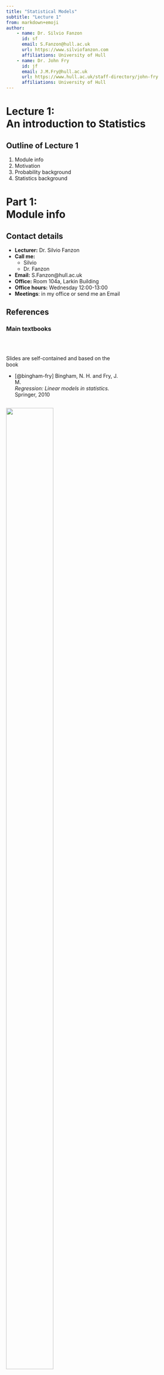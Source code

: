 ```yaml
---
title: "Statistical Models"
subtitle: "Lecture 1"
from: markdown+emoji
author: 
    - name: Dr. Silvio Fanzon
      id: sf
      email: S.Fanzon@hull.ac.uk
      url: https://www.silviofanzon.com
      affiliations: University of Hull
    - name: Dr. John Fry
      id: jf
      email: J.M.Fry@hull.ac.uk
      url: https://www.hull.ac.uk/staff-directory/john-fry
      affiliations: University of Hull
---
```



# Lecture 1: <br>An introduction to Statistics {background-color="#cc0164" visibility="uncounted"}

::: footer

<div color="#cc0164">  </div>

:::




## Outline of Lecture 1

1. Module info
2. Motivation
3. Probability background
4. Statistics background





# Part 1: <br>Module info {background-color="#cc0164" visibility="uncounted"}

::: footer

<div color="#cc0164">  </div>

:::




## Contact details

- **Lecturer:** Dr. Silvio Fanzon
- **Call me:**
  * Silvio
  * Dr. Fanzon
- **Email:** S.Fanzon@hull.ac.uk
- **Office:** Room 104a, Larkin Building
- **Office hours:** Wednesday 12:00-13:00
- **Meetings**: in my office or send me an Email






## References
### Main textbooks  


::: {.column width="61%"}

<br>

Slides are self-contained and based on the book

- [@bingham-fry] Bingham, N. H. and Fry, J. M. 
<br> *Regression: Linear models in statistics.* <br> Springer, 2010


:::


::: {.column width="38%"}

[![](images/bingham_fry.png){width=82%}](https://link.springer.com/book/10.1007/978-1-84882-969-5)

:::





## References
### Main textbooks 


::: {.column width="61%"}
<br>

.. and also on the book

- [@fry-burke] Fry, J. M. and Burke, M. 
<br>*Quantitative methods in finance using R.* 
<br>Open University Press, 2022

:::


::: {.column width="38%"}

[![](images/fry_burke.png){width=87%}](https://www.mheducation.co.uk/quantitative-methods-in-finance-using-r-9780335251261-emea-group)

:::







## References
### Secondary References 

::: {.column width="69%"}
- [@casella-berger] Casella, G. and Berger R. L. <br>
*Statistical inference.*
<br> Second Edition, Brooks/Cole, 2002


- [@degroot] DeGroot M. H. and Schervish M. J. <br> 
*Probability and Statistics.* 
<br> Fourth Edition, Addison-Wesley, 2012


- [@dalgaard] Dalgaard, P. 
<br> *Introductory statistics with R.*
<br> Second Edition, Springer, 2008   

:::


::: {.column width="30%"}

**Probability & Statistics manual**

**Easier Probability & Statistics manual**

**R manual**

:::



## Assessment 

This course will be assessed as follows:

<br>


|**Type of Assessment**  | **Percentage of final grade** |
|:-----                  |:-----                         |
|  Coursework Portfolio  | 70%                           |
|  Homework              | 30%                           |




## Assessment 
### Rules for Coursework


- Coursework available on Canvas from Week 2

- We will discuss coursework exercises in class

- Coursework must be submitted on **[Canvas](https://canvas.hull.ac.uk/courses/70065)**

- Deadline: by **14:00 on Wednesday 1st May 2024**





## Assessment
### Rules for Homework


- 10 Homework papers, posted weekly on **[Canvas](https://canvas.hull.ac.uk/courses/70065)** 

- Each Homework paper is worth 14 points

- Final Homework grade computation: 
    * Sum the top 7 scores, for a maximum of 98 points
    * Bonus 2 points will be added to the final score

- Homework papers must be submitted on **[Canvas](https://canvas.hull.ac.uk/courses/70065)** 

- Deadlines: by **14:00 on Mondays** 





## Assessment
### Key submission dates


::: {.column width="48%"}

|  **Assignment** |**Due date** |
|:--------        |:----------- |
| Homework 1      | 5 Feb       |
| Homework 2      | 12 Feb      |
| Homework 3      | 19 Feb      |
| Homework 4      | 26 Feb      |
| Homework 5      | 4 Mar       |
| Homework 6      | 11 Mar      |


:::



::: {.column width="48%"}

|  **Assignment** |**Due date** |
|:--------        |:----------- |
| Homework 7      | 18 Mar      |
| Easter Break    | :sunglasses:|
| Homework 8      | 8 Apr       |
| Homework 9      | 15 Apr      |
| Homework 10     | 22 Apr      |
| Coursework      | 1 May       |

:::



## Assessment
### How to submit assignments


- Submit **PDFs only** on **[Canvas](https://canvas.hull.ac.uk/courses/70065)**

- You have two options:
	* Write on tablet and submit PDF Output
	* Write on paper and **Scan in Black and White** using a **Scanner** or **Scanner App** (Tiny Scanner, Scanner Pro, ...)







## The nature of Statistics
### Statistics is a mathematical subject

- Maths skills will give you a head start

- There are other occasions where common sense and *detective skills* can be more important

- Provides an early example of mathematics working in concert with the available computation




## The nature of Statistics
### We will use a combination of hand calculation and software

- Recognises that you are maths students
- Software (R) is really useful, particularly for dissertations
- Please bring your laptop into class
- Download R onto your laptop







## Overview of the module


Module has **11 Lectures**, divided into two parts:

- **Part I** - Mathematical statistics

- **Part II** - Applied statistics





## Overview of the module
### Part I - Mathematical statistics

1. Introduction to statistics
2. Normal distribution family and one-sample hypothesis tests
3. Two-sample hypothesis tests
4. The chi-squared test
5. Non-parametric statistics
6. The maths of regression





## Overview of the module
### Part II - Applied statistics


7. An introduction to practical regression
8. The extra sum of squares principle and regression modelling assumptions
9. Violations of regression assumptions -- Autocorrelation
10. Violation of regression assumptions -- Multicollinearity
10. Dummy variable regression models 





# Part 2: <br>Motivation {background-color="#cc0164" visibility="uncounted"}

::: footer

<div color="#cc0164">  </div>

:::


## Simple but useful questions {.smaller}


::: {.column width="48%"}

**Generic data:**

- What is a *typical* observation
  * What is the **mean**?

- How spread out is the data?
  * What is the **variance**?

:::


::: {.column width="48%"}

**Regression:**

- What happens to $Y$ as $X$ increases?
  * increases?
  * decreases?
  * nothing?

:::



**Statistics answers these questions systematically**

- important for large datasets
- The same mathematical machinery (normal family of distributions) can be applied to both questions




## Analysing a general dataset

**Two basic questions:**

1. Location or mean
2. Spread or variance


**Statistics enables to answer systematically:**

1. One sample and two-sample $t$-test
2. Chi-squared test and $F$-test





## Recall the following sketch

![Curve represents data distribution](images/Fig1.png){width=90%}




## Motivating regression

**Basic question in regression:**

- What happens to $Y$ as $X$ increases?

  * increases?
  * decreases?
  * nothing?


**In this way regression can be seen as a more advanced version of high-school maths**







## Positive gradient

As $X$ increases $Y$ increases

```r
#| echo: false
#| fig-asp: 1


# Create a scatter plot with no data points (type = "n")
plot(
  1, 1, 
  type = "n", 
  xlab = "", 
  ylab = "", 
  xlim = c(0, 5), 
  ylim = c(0, 5), 
  frame.plot = TRUE, 
  axes = FALSE, 
  asp = 1)


mtext("X", side=1, line=3, cex=3)
mtext("Y", side=2, line=2, cex=3)

# Add the line y = x
abline(
  a = 0, 
  b = 1, 
  col = "black", 
  lwd = 2)

```




## Negative gradient

As $X$ increases $Y$ decreases

```r
#| echo: false
#| fig-asp: 1


# Create a scatter plot with no data points (type = "n")
plot(
  1, 1, 
  type = "n", 
  xlab = "", 
  ylab = "", 
  xlim = c(-3, 3), 
  ylim = c(-3, 3), 
  frame.plot = TRUE, 
  axes = FALSE, 
  asp = 1)



mtext("X", side=1, line=3, cex=3)
mtext("Y", side=2, line=2, cex=3)

# Add the line y = x
abline(
  a = 0, 
  b = -1, 
  col = "black", 
  lwd = 2)

```





## Zero gradient

Changes in $X$ do not affect $Y$

```r
#| echo: false
#| fig-asp: 1


# Create a scatter plot with no data points (type = "n")
plot(
  1, 1, 
  type = "n", 
  xlab = "", 
  ylab = "", 
  xlim = c(0, 5), 
  ylim = c(0, 5), 
  frame.plot = TRUE, 
  axes = FALSE, 
  asp = 1)


mtext("X", side=1, line=3, cex=3)
mtext("Y", side=2, line=2, cex=3)

# Add the line y = x
abline(
  a = 2.5, 
  b = 0, 
  col = "black", 
  lwd = 2)

```





## Real data example


- Real data is more **imperfect**
- But the same basic idea applies
- Example: 
    * $X =$ Stock price
    * $Y =$ Gold price








## Real data example
### How does real data look like?

::: {style="font-size: 0.75em"}
Dataset with $33$ entries for Stock and Gold price pairs
:::


::: {style="font-size: 0.55em"}
```r
#| echo: false
#| layout-ncol: 1

data <- read.table("datasets/L3eg1data.txt")

#Add column labels to data
colnames(data) <- c("Stock Price","Gold Price")

# Output markdown table from data
knitr::kable(
  list(data[1:11,], data[12:22,], data[23:33,]),
  row.names = TRUE,
  format = "html", 
  table.attr = 'class="table simple table-striped table-hover"',
) 


```


:::




## Real data example {.smaller}
### Visualizing the data


::::: {.columns style='display: flex !important; height: 80%;'}

::: {.column width="38%" style='display: flex; justify-content: center; align-items: center;'}

- Plot Stock Price against Gold Price

- Observation: 

  * As Stock price decreases, Gold price increases

- Why? This might be because:
    * Stock price decreases
    * People invest in secure assets (Gold)
    * Gold demand increases
    * Gold price increases

:::


::: {.column width="61%" style='display: flex; justify-content: center; align-items: center;'}

```r
#| echo: false
#| fig-asp: 1

data1 <- read.table("datasets/L3eg1data.txt")
realgoldprice<-data1[,1]
realstockprice<-data1[,2]
plot(realstockprice, 
  realgoldprice, 
  xlab="", 
  ylab="")

mtext("Stock Price", side=1, line=3, cex=2)
mtext("Gold Price", side=2, line=2.5, cex=2)

```

:::

:::::




## Don't panic {.smaller}

- Regression problems can look a lot harder than they really are
  * Basic question remains the same: what happens to $Y$ as $X$ increases?

- Beware of jargon. Various authors distinguish between
  * Two variable regression model
  * Multiple regression model
  * Analysis of Variance
  * Analysis of Covariance

- Despite these apparent differences:
  * Mathematical methodology stays (essentially) the same
  * regression-fitting commands in R stay (essentially) the same





# Part 3: <br>Probability background {background-color="#cc0164" visibility="uncounted"}

::: footer

<div color="#cc0164">  </div>

:::




## Probability background {.smaller}


- We start with reviewing some fundamental Probability notions
- You saw these in the Y1 module **Introduction to Probability & Statistics**
- We will adopt a slightly more mature mathematical approach
- Remember: The mathematical description might look (a bit) different, but the concepts are the same

**Topics reviewed**:
    
::: {.column width="38%"}
    
- Sample space
- Events
- Probability measure
- Conditional probability
- Events independence

:::

::: {.column width="38%"}

- Random Variable
- Distribution
- cdf, pmf, pdf
- Expectation
- Variance

:::





## Sample space {.smaller}


::: Definition
### Sample space

A set $\Omega$ of all possible outcomes of some experiment

:::


**Examples**:

- Coin toss: results in Heads $= H$ and Tails $= T$ 
$$
\Omega = \{ H, T \}
$$

- Student grade for *Statistical Models*: a number between $0$ and $100$
$$
\Omega = \{ x \in \mathbb{R} \, \colon \, 0 \leq x \leq 100 \} = [0,100]
$$






## Events {.smaller}


::: Definition
### Event

A subset $E$ of the sample space $\Omega$ (including $\emptyset$ and $\Omega$ itself)

:::


**Operations with events**:

- **Union** of two events $A$ and $B$
$A \cup B := \{ x \in \Omega \colon x \in A \, \text{ or } \, x \in B \}$

- **Intersection** of two events $A$ and $B$
$A \cap B := \{ x \in \Omega \colon x \in A \, \text{ and } \, x \in B \}$

- **Complement** of an event $A$
$A^c  := \{ x \in \Omega \colon x \notin A  \}$




## Events {.smaller}


**More Operations with events**:

- **Infinite Union** of a family of events $A_i$ with $i \in I$

$$
\bigcup_{i \in I} A_i := \{ x \in \Omega \colon x \in A_i \, \text{ for some } \, i \in I \}
$$

- **Infinite Intersection** of a family of events $A_i$ with $i \in I$

$$
\bigcap_{i \in I} A_i := \{ x \in \Omega \colon x \in A_i \, \text{ for all } \, i \in I \}
$$





## Events {.smaller}


**Example**: Consider sample space and events
$$
\Omega := (0,1] \,, \quad 
A_i = \left[\frac{1}{i} , 1 \right] \,, \quad i \in \mathbb{N}
$$
Then
$$
\bigcup_{i \in I} A_i = (0,1] \,, \quad 
\bigcap_{i \in I} A_i = \{ 1 \}
$$





## Events {.smaller}

::: Definition
### Disjoint

Two events $A$ and $B$ are **disjoint** if
$$
A \cap B = \emptyset
$$
Events $A_1, A_2, \ldots$ are **pairwise disjoint** if
$$
A_i \cap A_j = \emptyset \,, \quad \forall \, i \neq j
$$
:::





## Events {.smaller}

::: Definition
### Partition

The collection of events  $A_1, A_2, \ldots$ is a **partition** of $\Omega$ if

1. $A_1, A_2, \ldots$ are pairwise disjoint
2. $\Omega = \cup_{i=1}^\infty A_i$

:::






## What's a Probability? {.smaller}


- To each event $E \subset \Omega$ we would like to associate a number
$$
P(E) \in [0,1]
$$

- The number $P(E)$ is called the **probability** of $E$

- The number $P(E)$ models the **frequency of occurrence** of $E$:

    * $P(E)$ small means $E$ has low chance of occurring
    * $P(E)$ large means $E$ has high chance of occurring

- **Technical issue**:

    * One cannot associate a number $P(E)$ for all events in $\Omega$
    * Probability function $P$ only defined for a **smaller** family of events
    * Such family of events is called $\sigma$-algebra






## $\sigma$-algebras {.smaller}


::: Definition
### sigma-algebra

Let $\mathcal{B}$ be a collection of events. We say that $\mathcal{B}$ is a $\sigma$-algebra if

1. $\emptyset \in \mathcal{B}$
2. If $A \in \mathcal{B}$ then $A^c \in \mathcal{B}$
3. If $A_1,A_2 , \ldots \in \mathcal{B}$ then $\cup_{i=1}^\infty A_i \in \mathcal{B}$


:::



**Remarks**:

- Since $\emptyset \in \mathcal{B}$ and $\emptyset^c = \Omega$, we deduce that
$\Omega \in \mathcal{B}$

- Thanks to DeMorgan's Law we have that
$$
A_1,A_2 , \ldots \in \mathcal{B} \quad \implies \quad \cap_{i=1}^\infty A_i \in \mathcal{B}
$$






## $\sigma$-algebras {.smaller}
### Examples

Suppose $\Omega$ is any set: 

- Then
$$
\mathcal{B} = \{ \emptyset, \Omega \}
$$
is a $\sigma$-algebra


- The power set of $\Omega$
$$
\mathcal{B} = \operatorname{Power} (\Omega) := \{ A \colon A \subset \Omega \}
$$
is a $\sigma$-algebra






## $\sigma$-algebras {.smaller}
### Examples


- If $\Omega$ has $n$ elements then $\mathcal{B} = \operatorname{Power} (\Omega)$ contains $2^n$ sets

- If $\Omega = \{ 1,2,3\}$ then
\begin{align*}
\mathcal{B} = \operatorname{Power} (\Omega) = \big\{ & \{1\} , \, \{2\}, \, \{3\}  \\
                                       &  \{1,2\} , \, \{2,3\}, \, \{1,3\}      \\
                                       & \emptyset , \{1,2,3\}   \big\}
\end{align*}

- If $\Omega$ is **uncountable** then the power set of $\Omega$ is not easy to describe






## Lebesgue $\sigma$-algebra {.smaller}


::: Question

$\mathbb{R}$ is uncountable. Which $\sigma$-algebra do we consider?

:::


::: Definition 
### Lebesgue sigma-algebra


The Lebesgue $\sigma$-algebra on $\mathbb{R}$ is the smallest $\sigma$-algebra $\mathcal{L}$ containing all sets of the form
$$
(a,b) \,, \quad (a,b] \,, \quad [a,b) \,, \quad [a,b] 
$$
for all $a,b \in \mathbb{R}$

:::



## Lebesgue $\sigma$-algebra {.smaller}


::: Important

Therefore the events of $\R$ are 

- Intervals
- Unions and intersection of intervals
- Countable Unions and intersection of intervals

:::


::: Warning 

- I only told you that the Lebsesgue $\sigma$-algebra $\mathcal{L}$ **exists**
- Explicitly showing that $\mathcal{L}$ exists is not easy, see [@rosenthal]

:::




## Probability measure {.smaller}

Suppose given:

- $\Omega$ sample space 
- $\mathcal{B}$ a $\sigma$-algebra on $\Omega$

::: Definition
### Probability measure

A **probability measure** on $\Omega$ is a map
$$
P \colon \mathcal{B} \to [0,1]
$$
such that the **Axioms of Probability** hold

1. $P(\Omega) = 1$
2. If $A_1, A_2,\ldots$ are pairwise disjoint then
$P\left( \bigcup_{i=1}^\infty  A_i \right)  = \sum_{i=1}^\infty P(A_i)$

:::




## Properties of Probability {.smaller}

Let $A, B \in \mathcal{B}$. As a consequence of the Axioms of Probability:


1. $P(\emptyset) = 0$
2. If $A$ and $B$ are disjoint then
$$
P(A \cup B) = P(A) + P(B)
$$
3. $P(A^c) = 1 - P(A)$
4. $P(A) = P(A \cap B) + P(A \cap B^c)$
5. $P(A\cup B) = P(A) + P(B) - P(A \cap B)$
6. If $A \subset B$ then
$$
P(A) \leq P(B)
$$





## Properties of Probability {.smaller} 

7. Suppose $A$ is an event and $B_1,B_2, \ldots$ a partition of $\Omega$. Then
$$
P(A) = \sum_{i=1}^\infty  P(A \cap B_i)
$$
8. Suppose $A_1,A_2, \ldots$ are events. Then
$$
P\left( \bigcup_{i=1}^\infty  A_i \right)  \leq  \sum_{i=1}^\infty P(A_i)
$$




## Example: Fair Coin Toss {.smaller}

- The sample space for **coin toss** is $\Omega = \{ H, T \}$

- We take as $\sigma$-algebra the power set of $\Omega$
$$
\mathcal{B} = \{  \emptyset , \, \{H\}  , \, \{T\} , \, \{H,T\}   \}
$$

- We suppose that the coin is fair

    * This means $P \colon \mathcal{B} \to [0,1]$ satisfies
    $$
    P(\{H\}) = P(\{T\})
    $$
    * Assuming the above we get
    $$
    1 = P(\Omega) = P(\{H\} \cup \{T\}) = 
    P(\{H\}) + P(\{T\}) = 2 P(\{H\})
    $$
    * Therefore 
    $P(\{H\}) = P(\{T\}) = \frac12$





## Conditional Probability {.smaller}

::: Definition
### Conditional Probability

Let $A,B$ be events in $\Omega$ with 
$$
P(B)>0
$$
The **conditional probability** of $A$ given $B$ is
$$
P(A|B) := \frac{P(A \cap B)}{P(B)} 
$$

:::


- $P(A|B)$ represents the probability of $A$, knowing that $B$ happened
- The function $A \mapsto P(A|B)$ is a probability measure on $\Omega$




## Bayes' Rule {.smaller}


- For two events $A$ and $B$ is holds

$$
P(A | B ) = P(B|A) \frac{P(A)}{P(B)}
$$


- Given a partition $A_1, A_2, \ldots$ of the sample space we have

$$
P(A_i | B ) = \frac{ P(B|A_i) P(A_i)}{\sum_{j=1}^\infty P(B | A_j) P(A_j)}
$$





## Independence {.smaller}


::: Definition

Two events $A$ and $B$ are **independent** if 
$$
P(A \cap B) = P(A)P(B)
$$
A collection of events $A_1 , \ldots ,A_n$ are **mutually independent** if
for any subcollection $A_{i_1}, \ldots, A_{i_k}$ it holds
$$
P \left(  \bigcap_{j=1}^k A_j  \right) = \prod_{j=1}^k  P(A_{i_j})
$$

:::





## Random Variables {.smaller}
### Motivation

- Consider the experiment of flipping a coin $50$ times
- The sample space consists of $2^{50}$ elements
- Elements are vectors of $50$ entries recording the outcome $H$ or $T$ of each flip
- This is a very large sample space!


Suppose we are only interested in
$$
X = \text{ number of } \, H \, \text{ in } \, 50 \, \text{flips}
$$

- Then the new sample space is the set of integers
$\{ 0,1,2,\ldots,50\}$
- This is much smaller!
- $X$ is called a Random Variable




## Random Variables {.smaller}


Assume given

- $\Omega$ sample space
- $\mathcal{B}$ a $\sigma$-algebra of events on $\Omega$
- $P \colon \mathcal{B} \to [0,1]$ a probability measure


::: Definition
### Random variable

A function $X \colon \Omega \to \mathbb{R}$

:::


We will abbreviate Random Variable with rv





## Random Variables {.smaller}
### Technical remark 


::: Definition
### Random variable

A [**measurable**]{style="color:#cc0164;"}
function $X \colon \Omega \to \mathbb{R}$

:::


**Technicality**: 
$X$ is a [**measurable**]{style="color:#cc0164;"}
function if
$$
\{ X \in I \} := \{ \omega \in \Omega \colon X(\omega) \in I \} \in \mathcal{B} \,, \quad \forall \, I \in \mathcal{L}
$$
where 

- $\mathcal{L}$ is the Lebsgue $\sigma$-algebra on $\mathbb{R}$
- $\mathcal{B}$ is the given $\sigma$-algebra on $\Omega$




## Notation {.smaller}

- In particular $I \in \mathcal{L}$ can be of the form
$$
(a,b) \,, \quad (a,b] \,, \quad [a,b) \,, \quad [a,b] 
$$
for all $a,b \in \mathbb{R}$

- In this case the set 
$$
\{X \in I\} \in \mathcal{B}
$$ 
is denoted by, respectively:
$$
\{ a < X < b \} \,, \quad \{ a < X \leq b \} \,, \quad \{ a \leq X < b \} \,, \quad \{ a \leq X \leq b \}
$$

- If $a=b=x$ then $I=[x,x]=\{x\}$. Then we denote
$$
\{X \in I\} = \{X = x\}
$$



## Distribution {.smaller}
### Why do we require measurability?

**Answer**: Because it allows to define a new probability measure on $\mathbb{R}$


::: Definition
### Distribution

The **distribution** of a random variable $X \colon \Omega \to \mathbb{R}$ is the probability measure on $\mathbb{R}$
$$
P_X \colon \mathcal{L} \to [0,1] \,, \quad P_X (I) := P \left( \{X \in I\} \right) \,, \,\, \forall \, I \in  \mathcal{L}
$$

:::


**Note**: 

- One can show that $P_X$ satisfies the *Probability Axioms*
- Thus $P_X$ is a probability measure on $\mathbb{R}$
- In the future we will denote 
$P \left( X \in I \right) := P \left( \{X \in I\} \right)$







## Distribution {.smaller}
### Why is the distribution useful?

**Answer**: Because it allows to define a random variable $X$

- by specifying the distribution values
$$
P \left( X \in I \right) 
$$
- rather than defining an explicit function $X \colon \Omega \to \mathbb{R}$


**Important**: More often than not

- We care about the distribution of $X$
- We do not care about how $X$ is defined





## Example - Three coin tosses {.smaller}


- Sample space $\Omega$ given by the below values of $\omega$

+:---------:+:----:+:---:+:---:+:---:+:---:+:---:+:---:+:---:+
| $\omega$  | HHH  | HHT | HTH | THH | TTH | THT | HTT | TTT |
+-----------+------+-----+-----+-----+-----+-----+-----+-----+


- The probability of each outcome is the same
$$
P(\omega) = \frac{1}{2} \times \frac{1}{2} \times \frac{1}{2} = \frac{1}{8} \,, \quad \forall \, \omega \in \Omega
$$


- Define the random variable $X \colon \Omega \to \R$ by
$$
X(\omega) :=  \text{ Number of H in }  \omega
$$

|           |      |     |     |     |     |     |     |     |
|:---------:|:----:|:---:|:---:|:---:|:---:|:---:|:---:|:---:|
| $\omega$  | HHH  | HHT | HTH | THH | TTH | THT | HTT | TTT |
|$X(\omega)$|  $3$ | $2$ | $2$ | $2$ | $1$ | $1$ | $1$ | $0$ | 




## Example - Three coin tosses {.smaller}


- Recall the definition of $X$

|           |      |     |     |     |     |     |     |     |
|:---------:|:----:|:---:|:---:|:---:|:---:|:---:|:---:|:---:|
| $\omega$  | HHH  | HHT | HTH | THH | TTH | THT | HTT | TTT |
|$X(\omega)$|  $3$ | $2$ | $2$ | $2$ | $1$ | $1$ | $1$ | $0$ | 


- The range of $X$ is $\{0,1,2,3\}$

- Hence the only interesting values of $P_X$ are
$$
P(X=0) \,, \quad 
P(X=1) \,, \quad 
P(X=2) \,, \quad 
P(X=3)
$$




## Example - Three coin tosses {.smaller}


- Recall the definition of $X$

|           |      |     |     |     |     |     |     |     |
|:---------:|:----:|:---:|:---:|:---:|:---:|:---:|:---:|:---:|
| $\omega$  | HHH  | HHT | HTH | THH | TTH | THT | HTT | TTT |
|$X(\omega)$|  $3$ | $2$ | $2$ | $2$ | $1$ | $1$ | $1$ | $0$ | 


- We compute
\begin{align*}
P(X=0) & = P(TTT) = \frac{1}{8} \\
P(X=1) & = P(TTH) + P(THT) + P(HTT) = \frac{3}{8} \\
P(X=2) & = P(HHT) + P(HTH) + P(THH) = \frac{3}{8} \\
P(X=3) & = P(HHH) = \frac{1}{8}
\end{align*}




## Example - Three coin tosses {.smaller}


- Recall the definition of $X$

|           |      |     |     |     |     |     |     |     |
|:---------:|:----:|:---:|:---:|:---:|:---:|:---:|:---:|:---:|
| $\omega$  | HHH  | HHT | HTH | THH | TTH | THT | HTT | TTT |
|$X(\omega)$|  $3$ | $2$ | $2$ | $2$ | $1$ | $1$ | $1$ | $0$ | 


- The distribution of $X$ is summarized in the table below

|           |               |               |              |               |
|:---------:|:-------------:|:-------------:|:------------:|:-------------:|
| $x$       | $0$           | $1$           | $2$          |     $3$       |
|$P(X=x)$   | $\frac{1}{8}$ | $\frac{3}{8}$ | $\frac{3}{8}$| $\frac{1}{8}$ | 
: {tbl-colwidths="[40,15,15,15,15]"}






## Cumulative Distribution Function {.smaller}


**Recall**: The **distribution** of a rv $X \colon \Omega \to \mathbb{R}$ is the probability measure on $\mathbb{R}$
$$
P_X \colon \mathcal{L} \to [0,1] \,, \quad P_X (I) := P \left( X \in I \right) \,, \,\, \forall \, I \in  \mathcal{L}
$$

::: Definition
### cdf

The **cumulative distribution function** or **cdf** of a rv $X \colon \Omega \to \mathbb{R}$ is
$$
F_X \colon \mathbb{R} \to \mathbb{R} \,, \quad 
F_X(x) := P_X (X \leq x) 
$$

:::


**Intuition**: 

- $F_X$ is the *primitive* of $P_X$
- $P_X$ will be the *derivative* of $F_X$^[In a suitable generalized sense]




## Distribution Function {.smaller}
### Example


- Consider again 3 coin tosses and the rv
$X(\omega) :=  \text{ Number of H in }  \omega$

- We computed that the distribution $P_X$ of $X$ is

|           |               |               |              |               |
|:---------:|:-------------:|:-------------:|:------------:|:-------------:|
| $x$       | $0$           | $1$           | $2$          |     $3$       |
|$P(X=x)$   | $\frac{1}{8}$ | $\frac{3}{8}$ | $\frac{3}{8}$| $\frac{1}{8}$ | 
: {tbl-colwidths="[40,15,15,15,15]"}


::: {.column width="38%"}

- One can compute
$$
F_X(x) = 
\begin{cases}
0  & \text{if } x < 0 \\
\frac{1}{8}  & \text{if } 0 \leq x < 1 \\
\frac{1}{2}  & \text{if } 1 \leq x < 2 \\
\frac{7}{8}  & \text{if } 2 \leq x < 3 \\
1            & \text{if } 3 \leq x
\end{cases}
$$

:::


::: {.column width="56%"}

- For example
\begin{align*}
F_X(2.1) & = P(X \leq 2.1) \\
         & = P(X=0,1 \text{ or } 2) \\
         & = P(X=0) + P(X=1) + P(X=2) \\
         & = \frac{1}{8} + \frac{3}{8} + \frac{3}{8} = \frac{7}{8}
\end{align*}

:::





## Cumulative Distribution Function {.smaller}
### Example


```r
# Define the step function
step_function <- function(x) {
  if (x < 0) {
    return(0)
  } else if (x < 1) {
    return(1/8)
  } else if (x < 2) {
    return(1/2)
  } else if (x < 3) {
    return(7/8)
  } else {
    return(1)
  }
}

# Generate x values
x_values <- seq(-1, 4, length.out = 1000)

# Calculate corresponding y values using the step function
y_values <- sapply(x_values, step_function)

# Create a data frame for ggplot
plot(x_values, 
    y_values, 
    type = 's',
    xlab = "",
    ylab = "")

mtext("x", side=1, line=3, cex=2)
mtext("F_X(x)", side=2, line=2.5, cex=2)

```



::: {.column width="43%"}

- Plot of $F_X$: it is a **step function**
- $F_X'=0$ except at $x=0,1,2,3$
- $F_X$ jumps at $x=0,1,2,3$ 

:::

::: {.column width="56%"}

- Size of jump at $x$ is $P(X=x)$ 
- $F_X'=P_X$ in the sense of **distributions**
<br> (Advanced analysis concept - not covered)

:::




## Discrete Random Variables {.smaller}

In the previous example:

- The cdf $F_X$ had **jumps**
- Hence $F_X$ was **discountinuous**
- We take this as definition of **discrete** rv



::: Definition

$X \colon \Omega \to \mathbb{R}$ is **discrete** if $F_X$ has jumps

:::





## Probability Mass Function {.smaller}

- In this slide $X$ is a **discrete** rv
- Therefore $F_X$ has **jumps**

::: Definition

The **Probability Mass Function** or **pmf** of a discrete rv $X$ is
$$
f_X \colon \mathbb{R} \to \mathbb{R} \,, \quad 
f_X(x) := P(X = x) 
$$

:::



## Probability Mass Function {.smaller}
### Properties

::: Proposition

The **pmf** $f_X(x) = P(X=x)$ can be used to

- compute probabilities
    $$
    P(a \leq X \leq b) = \sum_{k = a}^b f_X (k) \,, \quad \forall \, a,b \in 
    \mathbb{Z} \,, \,\, a \leq b 
    $$
- compute the **cdf**
    $$
    F_X(x) = P(X \leq x) = \sum_{k=-\infty}^x f_X(k)
    $$

:::





## Example 1 - Discrete RV {.smaller}

- Consider again 3 coin tosses and the RV
$X(\omega) :=  \text{ Number of H in }  \omega$

- The pmf of $X$ is $f_X(x):=P(X=x)$, which we have already computed

|           |               |               |              |               |
|:---------:|:-------------:|:-------------:|:------------:|:-------------:|
| $x$       | $0$           | $1$           | $2$          |     $3$       |
|$f_X(x)= P(X=x)$ | $\frac{1}{8}$ | $\frac{3}{8}$ | $\frac{3}{8}$| $\frac{1}{8}$ | 
: {tbl-colwidths="[40,15,15,15,15]"}



```r
# Example data
values <- c(0, 1, 2, 3)
probabilities <- c(1/8, 3/8, 3/8, 1/8)

# Plot PMF
plot(values, 
    probabilities, 
    xlab = "",
    ylab = "",
    xaxt='n',
    type="h", 
    lwd=4, 
    col="blue")

axis(1, at = values,labels = T)
mtext("x", side=1, line=3, cex=2)
mtext("f_X(x)", side=2, line=2.5, cex=2)

points(values, probabilities, col = "red", pch = 16)

grid()
```







## Example 2 - Discrete RV {.smaller}

- Suppose $p \in (0,1)$ is a given probability of **success**
- Hence $1-p$ is probability of **failure**
- Consider the random variable 
$$
X = \text{ Number of attempts to obtain first success}
$$
- Since each trial is independent, the pmf of $X$ is
$$
f_X (x) = P(X=x) = (1-p)^{x-1} p \,, \quad \forall \, x \in \mathbb{N}
$$




## Example 2 - Discrete RV {.smaller}

- We want to compute the cdf of $X$: For $x \in \mathbb{N}$ with $x > 0$
\begin{align*}
F_X(x) & = P(X \leq x) = \sum_{k=1}^x P(X=k) = \sum_{k=1}^x f_X(k) \\
       & = \sum_{k=1}^x (1-p)^{k-1} p 
         = \frac{1-(1-p)^x}{1-(1-p)} p = 1 - (1-p)^x 
\end{align*}
where we used the formula for the sum of geometric series:
$$
\sum_{k=1}^x t^{k-1} = \frac{1-t^x}{1-t} \,, \quad t \neq 1 
$$



## Example 2 - Discrete RV {.smaller}


- $F_X$ is flat between two consecutive natural numbers:
\begin{align*}
F_X(x+k) & = P(X \leq x+k) \\
         & = P(X \leq x) \\
         & = F_X(x) 
\end{align*} 
for all $x \in \mathbb{N}, k \in [0,1)$

- Therefore $F_X$ has **jumps** and $X$ is **discrete**





## Continuous Random Variables {.smaller} 

**Recall**: $X$ is **discrete** if $F_X$ has **jumps**


::: Definition
### Continuous Random Variable

$X \colon \Omega \to \mathbb{R}$ is **continuous** if 
$F_X$ is **continuous**

:::







## Probability Mass Function? {.smaller}

- Suppose $X$ is a **continuous** rv
- Therefore $F_X$ is **continuous**

::: Question 

Can we define the Probability Mass Function for $X$?

:::


**Answer**: 

- Yes we can, but it would be useless
- This is because 
$$
f_X(x) = P(X=x) = 0 \,, \quad \forall \, x \in \mathbb{R}
$$




## Probability Mass Function? {.smaller}


- Indeed, for all $\varepsilon>0$ we have $\{ X = x \} \subset \{  x - \varepsilon < X \leq x  \}$
- Therefore by the properties of probabilities we have
\begin{align*}
P (X = x ) & \leq P(  x - \varepsilon < X \leq x ) \\
           & = P(X \leq x) - P(X \leq x - \varepsilon) \\
           & = F_X(x) - F_X(x-\varepsilon)
\end{align*}
where we also used the definition of $F_X$
- Since $F_X$ is continuous we get
$$
0 \leq P(X = x) \leq \lim_{\varepsilon \to 0} F_X(x) - F_X(x-\varepsilon) = 0
$$
- Then $f_X(x) = P(X=x) = 0$ for all $x \in \mathbb{R}$






## Probability Density Function {.smaller}


- **pmf** makes no sense for continuous RV
- We instead define the **pdf**


::: Definition

The **Probability Density Function** or **pdf** of a continuous rv $X$ is
a function $f_X \colon \mathbb{R} \to \mathbb{R}$ s.t.
$$
F_X(x) =  \int_{-\infty}^x f_X(t) \, dt  \,, \quad \forall \, x \in
\mathbb{R}
$$

:::


**Technical note**: 

- If $X$ is continuous then pdf **does not exist** in general
- Counterexamples are rare, therefore we will **assume** existence of pdf




## Probability Density Function {.smaller}
### Properties

::: Proposition

Suppose $X$ is continuous rv. They hold

- The **cdf** $F_X$ is continuous and differentiable (a.e.) with
$$
F_X' = f_X
$$

- Probability can be computed via
    $$
    P(a \leq X \leq b) = \int_{a}^b f_X (t) \, dt \,, \quad \forall \, a,b \in 
    \mathbb{R} \,, \,\, a \leq b 
    $$

:::







## Example - Continuous RV {.smaller}

Logistic





## Characterization of pmf and pdf {.smaller}


It is possible to give a full characterization of pmf and pdf

::: Theorem

Let $f_X \colon \mathbb{R} \to \mathbb{R}$. Then $f_X$ is pmf or pdf of a RV $X$ iff

1. $f_X(x) \geq 0$ for all $x \in \mathbb{R}$
2. $\sum_{x=-\infty}^\infty f_X(x) = 1 \,\,\,$ (pmf) $\quad$ or $\quad$ $\int_{-\infty}^\infty f(x) \, dx =1\,\,\,$ (pdf)

:::

In the above setting: 

- The RV $X$ has **distribution**
$$
P(X = x) = f_X(x)  \,\,\, \text{ (pmf) } \quad  \text{ or }  \quad
P(a \leq X \leq b) = \int_a^b f_X(t) \, dt   \,\,\, \text{ (pdf)}
$$

- We denote that $X$ has distribution $f_X$ by the symbol $X \sim f_X$





## Summary - Random Variables {.smaller}

- Suppose $X \colon \Omega \to \mathbb{R}$ is RV

- **Cumulative Density Function (cdf)**:
$F_X(x) := P(X \leq x)$


| Discrete RV                       |        Continuous RV         |
|--------------                     |----------------              |
| $F_X$ has **jumps**               |  $F_X$ is **continuous**     |
|**Probability Mass Function (pmf)**|**Probability Density Function (pdf)**|
| $f_X(x) := P(X=x)$                | $f_X(x) := F_X'(x)$          |  
| $f_X \geq 0$                      |  $f_X \geq 0$                |
|$\sum_{x=-\infty}^\infty f_X(x) = 1$| $\int_{-\infty}^\infty f_X(x) \, dx = 1$ |
| $F_X (x) = \sum_{k=-\infty}^x f_X(k)$| $F_X (x) = \int_{-\infty}^x f_X(t) \, dt$
| $P(a \leq X \leq b) = \sum_{k = a}^{b} f_X(k)$ | $P(a \leq X \leq b) = \int_a^b f_X(t) \, dt$ |






## Examples of Continuous RV {.smaller}


- The **Normal distribution** with mean $\mu$ and variance $\sigma^2$ is denoted by 
$$
N(\mu,\sigma^2)
$$

- The **pdf** of $N(\mu,\sigma^2)$ is
$$
f(x)=\frac{1}{\sqrt{2\pi\sigma^2}} \, \exp\left\{-\frac{(x-\mu)^2}{2\sigma^2}\right\}
$$

- $N(0,1)$ is the **standard normal** distribution






## Examples of Continuous RV {.smaller}


::: Theorem

If $X \sim N(\mu,\sigma^2)$ then $Z \sim N(0,1)$ where
$$
Z := \frac{X-\mu}{\sigma}
$$
:::

Check

::: Proof

Check

:::




# Part 4: <br>Statistics background {background-color="#cc0164" visibility="uncounted"}

::: footer

<div color="#cc0164">  </div>

:::




# Thank you! {background-color="#cc0164" visibility="uncounted"}


::: footer

<div color="#cc0164"> </div>

:::



## References






::: {.content-hidden}


## Real data example
### How does real data look like?

::: {style="font-size: 0.8em"}
Dataset with $33$ entries for Stock and Gold price pairs
:::

::: {style="font-size: 0.6em"}

```r
#| echo: false
#| layout-ncol: 3
#| tbl-cap: "Dataset with 33 entries for Stock and Gold price pairs"

# Read dataset
data <- read.table("datasets/L3eg1data.txt")

#Add column labels to data
colnames(data) <- c("Stock Price","Gold Price")

# Output markdown table from data

knitr::kable(data[1:11,], row.names = TRUE)

knitr::kable(data[12:22,], row.names = TRUE)

knitr::kable(data[23:33,], row.names = TRUE)

```

:::

:::

